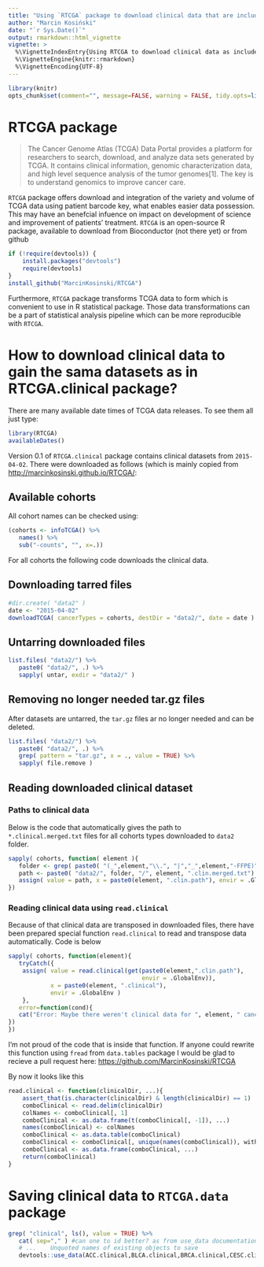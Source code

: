 ```yaml
---
title: "Using `RTCGA` package to download clinical data that are included in `RTCGA.clinical` package"
author: "Marcin Kosiński"
date: "`r Sys.Date()`"
output: rmarkdown::html_vignette
vignette: >
  %\VignetteIndexEntry{Using RTCGA to download clinical data as included in RTCGA.data}
  %\VignetteEngine{knitr::rmarkdown}
  %\VignetteEncoding{UTF-8}
---
```


```r
library(knitr)
opts_chunk$set(comment="", message=FALSE, warning = FALSE, tidy.opts=list(keep.blank.line=TRUE, width.cutoff=150),options(width=150), cache=TRUE, eval = FALSE)
```

# RTCGA package

> The Cancer Genome Atlas (TCGA) Data Portal provides a platform for researchers to search, download, and analyze data sets generated by TCGA. It contains clinical information, genomic characterization data, and high level sequence analysis of the tumor genomes[1]. The key is to understand genomics to improve cancer care.

`RTCGA` package offers download and integration of the variety and volume of TCGA data using patient barcode key, what enables easier data possession. This may have an benefcial infuence on impact on development of science and improvement of patients' treatment. `RTCGA` is an open-source R package, available to download from Bioconductor (not there yet) or from github
```r
if (!require(devtools)) {
    install.packages("devtools")
    require(devtools)
}
install_github("MarcinKosinski/RTCGA")
```

Furthermore, `RTCGA` package transforms TCGA data to form which is convenient to use in R statistical package. Those data transformations can be a part of statistical analysis pipeline which can be more reproducible with `RTCGA`.

# How to download clinical data to gain the sama datasets as in RTCGA.clinical package?

There are many available date times of TCGA data releases. To see them all just type:
```r
library(RTCGA)
availableDates()
```

Version 0.1 of `RTCGA.clinical` package contains clinical datasets from `2015-04-02`.
There were downloaded as follows (which is mainly copied from [http://marcinkosinski.github.io/RTCGA/](http://marcinkosinski.github.io/RTCGA/):

## Available cohorts

All cohort names can be checked using:
```r
(cohorts <- infoTCGA() %>% 
   names() %>% 
   sub("-counts", "", x=.))
```

For all cohorts the following code downloads the clinical data.

## Downloading tarred files
```r
#dir.create( "data2" )
date <- "2015-04-02"
downloadTCGA( cancerTypes = cohorts, destDir = "data2/", date = date )
```

## Untarring downloaded files

```r
list.files( "data2/") %>% 
   paste0( "data2/", .) %>%
   sapply( untar, exdir = "data2/" )
```
## Removing no longer needed tar.gz files
After datasets are untarred, the `tar.gz` files ar no longer needed and can be deleted.

```r
list.files( "data2/") %>% 
   paste0( "data2/", .) %>%
   grep( pattern = "tar.gz", x = ., value = TRUE) %>%
   sapply( file.remove )

```

## Reading downloaded clinical dataset

### Paths to clinical data
Below is the code that automatically gives the path to `*.clinical.merged.txt` files for all cohorts types downloaded to `data2` folder.

```r
sapply( cohorts, function( element ){
   folder <- grep( paste0( "(_",element,"\\.", "|","_",element,"-FFPE)", ".*Clinical"), list.files("data2/"),value = TRUE)
   path <- paste0( "data2/", folder, "/", element, ".clin.merged.txt")
   assign( value = path, x = paste0(element, ".clin.path"), envir = .GlobalEnv)
}) 
```

### Reading clinical data using `read.clinical`

Because of that clinical data are transposed in downloaded files, there have been prepared special function `read.clinical` to read and transpose data automatically. Code is below


```r
sapply( cohorts, function(element){
   tryCatch({
    assign( value = read.clinical(get(paste0(element,".clin.path"),
                                      envir = .GlobalEnv)),
            x = paste0(element, ".clinical"),
            envir = .GlobalEnv )
    },
   error=function(cond){
   cat("Error: Maybe there weren't clinical data for ", element, " cancer.\n")
})
})
```


I'm not proud of the code that is inside that function. If anyone could rewrite this function using `fread` from `data.tables` package I would be glad to recieve a pull request here: [https://github.com/MarcinKosinski/RTCGA](https://github.com/MarcinKosinski/RTCGA)

By now it looks like this
```r
read.clinical <- function(clinicalDir, ...){
    assert_that(is.character(clinicalDir) & length(clinicalDir) == 1)
    comboClinical <- read.delim(clinicalDir)
    colNames <- comboClinical[, 1]
    comboClinical <- as.data.frame(t(comboClinical[, -1]), ...)
    names(comboClinical) <- colNames
    comboClinical <- as.data.table(comboClinical)
    comboClinical <- comboClinical[, unique(names(comboClinical)), with = FALSE]
    comboClinical <- as.data.frame(comboClinical, ...)
    return(comboClinical)
}
```


# Saving clinical data to `RTCGA.data` package


```r
grep( "clinical", ls(), value = TRUE) %>%
   cat( sep="," ) #can one to id better? as from use_data documentation:
   # ...	Unquoted names of existing objects to save
   devtools::use_data(ACC.clinical,BLCA.clinical,BRCA.clinical,CESC.clinical,CHOL.clinical,COAD.clinical,COADREAD.clinical,DLBC.clinical,ESCA.clinical,FPPP.clinical,GBM.clinical,GBMLGG.clinical,HNSC.clinical,KICH.clinical,KIPAN.clinical,KIRC.clinical,KIRP.clinical,LAML.clinical,LGG.clinical,LIHC.clinical,LUAD.clinical,LUSC.clinical,MESO.clinical,OV.clinical,PAAD.clinical,PCPG.clinical,READ.clinical,SKCM.clinical,STAD.clinical,STES.clinical,TGCT.clinical,THCA.clinical,THYM.clinical,UCEC.clinical,UCS.clinical,UVM.clinical)
```

